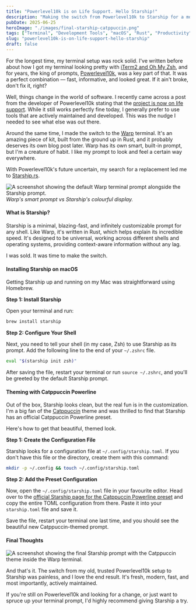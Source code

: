 ```yaml
---
title: "Powerlevel10k is on Life Support. Hello Starship!"
description: "Making the switch from Powerlevel10k to Starship for a modern, fast, and actively maintained terminal prompt experience."
pubDate: 2025-06-25
heroImage: "./images/final-starship-catppuccin.png"
tags: ["Terminal", "Development Tools", "macOS", "Rust", "Productivity"]
slug: "powerlevel10k-is-on-life-support-hello-starship"
draft: false
---
```


For the longest time, my terminal setup was rock solid. I've written before about how I got my terminal looking pretty with [iTerm2 and Oh My Zsh](https://hashir.blog/2023/01/oh-my-zsh-making-my-mac-terminal-look-pretty/), and for years, the king of prompts, [Powerlevel10k](https://github.com/romkatv/powerlevel10k), was a key part of that. It was a perfect combination — fast, informative, and looked great. If it ain't broke, don't fix it, right?

Well, things change in the world of software. I recently came across a post from the developer of Powerlevel10k stating that the [project is now on life support](https://github.com/romkatv/powerlevel10k/issues/2690). While it still works perfectly fine today, I generally prefer to use tools that are actively maintained and developed. This was the nudge I needed to see what else was out there.

Around the same time, I made the switch to the [Warp](https://www.warp.dev/) terminal. It's an amazing piece of kit, built from the ground up in Rust, and it probably deserves its own blog post later. Warp has its own smart, built-in prompt, but I'm a creature of habit. I like my prompt to look and feel a certain way everywhere.

With Powerlevel10k's future uncertain, my search for a replacement led me to [Starship.rs](https://starship.rs/).

![A screenshot showing the default Warp terminal prompt alongside the Starship prompt.](./images/warp-and-starship-shell-prompts.png)
_Warp's smart prompt vs Starship's colourful display._

#### What is Starship?

Starship is a minimal, blazing-fast, and infinitely customizable prompt for any shell. Like Warp, it's written in Rust, which helps explain its incredible speed. It's designed to be universal, working across different shells and operating systems, providing context-aware information without any lag.

I was sold. It was time to make the switch.

#### Installing Starship on macOS

Getting Starship up and running on my Mac was straightforward using Homebrew.

**Step 1: Install Starship**

Open your terminal and run:

```bash
brew install starship
```

**Step 2: Configure Your Shell**

Next, you need to tell your shell (in my case, Zsh) to use Starship as its prompt. Add the following line to the end of your `~/.zshrc` file.

```bash
eval "$(starship init zsh)"
```

After saving the file, restart your terminal or run `source ~/.zshrc`, and you'll be greeted by the default Starship prompt.

#### Theming with Catppuccin Powerline

Out of the box, Starship looks clean, but the real fun is in the customization. I'm a big fan of the [Catppuccin](https://github.com/catppuccin) theme and was thrilled to find that Starship has an official Catppuccin Powerline preset.

Here's how to get that beautiful, themed look.

**Step 1: Create the Configuration File**

Starship looks for a configuration file at `~/.config/starship.toml`. If you don't have this file or the directory, create them with this command:

```bash
mkdir -p ~/.config && touch ~/.config/starship.toml
```

**Step 2: Add the Preset Configuration**

Now, open the `~/.config/starship.toml` file in your favourite editor. Head over to the [official Starship page for the Catppuccin Powerline preset](https://starship.rs/presets/catppuccin-powerline) and copy the entire TOML configuration from there. Paste it into your `starship.toml` file and save it.

Save the file, restart your terminal one last time, and you should see the beautiful new Catppuccin-themed prompt.

#### Final Thoughts

![A screenshot showing the final Starship prompt with the Catppuccin theme inside the Warp terminal.](./images/final-starship-catppuccin.png)

And that's it. The switch from my old, trusted Powerlevel10k setup to Starship was painless, and I love the end result. It's fresh, modern, fast, and most importantly, actively maintained.

If you're still on Powerlevel10k and looking for a change, or just want to spruce up your terminal prompt, I'd highly recommend giving Starship a try.
